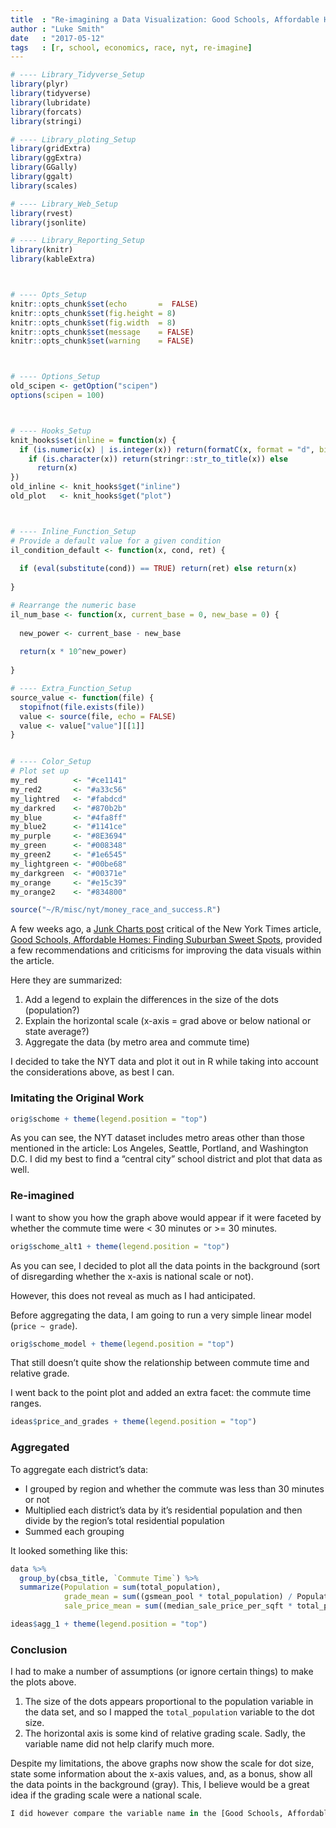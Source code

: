 ```yaml
---
title  : "Re-imagining a Data Visualization: Good Schools, Affordable Homes (New York Times)"
author : "Luke Smith"
date   : "2017-05-12"
tags   : [r, school, economics, race, nyt, re-imagine]
---
```



```r
# ---- Library_Tidyverse_Setup
library(plyr)
library(tidyverse)
library(lubridate)
library(forcats)
library(stringi)

# ---- Library_ploting_Setup
library(gridExtra)
library(ggExtra)
library(GGally)
library(ggalt)
library(scales)

# ---- Library_Web_Setup
library(rvest)
library(jsonlite)

# ---- Library_Reporting_Setup
library(knitr)
library(kableExtra)



# ---- Opts_Setup
knitr::opts_chunk$set(echo       =  FALSE)
knitr::opts_chunk$set(fig.height = 8)
knitr::opts_chunk$set(fig.width  = 8)
knitr::opts_chunk$set(message    = FALSE)
knitr::opts_chunk$set(warning    = FALSE)



# ---- Options_Setup
old_scipen <- getOption("scipen")
options(scipen = 100)



# ---- Hooks_Setup
knit_hooks$set(inline = function(x) {
  if (is.numeric(x) | is.integer(x)) return(formatC(x, format = "d", big.mark = ",")) else
    if (is.character(x)) return(stringr::str_to_title(x)) else
      return(x)
})
old_inline <- knit_hooks$get("inline")
old_plot   <- knit_hooks$get("plot")



# ---- Inline_Function_Setup
# Provide a default value for a given condition
il_condition_default <- function(x, cond, ret) {
  
  if (eval(substitute(cond)) == TRUE) return(ret) else return(x)
  
}

# Rearrange the numeric base
il_num_base <- function(x, current_base = 0, new_base = 0) {
  
  new_power <- current_base - new_base
  
  return(x * 10^new_power)
  
}

# ---- Extra_Function_Setup
source_value <- function(file) {
  stopifnot(file.exists(file))
  value <- source(file, echo = FALSE)
  value <- value["value"][[1]]
}


# ---- Color_Setup
# Plot set up
my_red        <- "#ce1141"
my_red2       <- "#a33c56"
my_lightred   <- "#fabdcd"
my_darkred    <- "#870b2b"
my_blue       <- "#4fa8ff"
my_blue2      <- "#1141ce"
my_purple     <- "#8E3694"
my_green      <- "#008348"
my_green2     <- "#1e6545"
my_lightgreen <- "#00be68"
my_darkgreen  <- "#00371e"
my_orange     <- "#e15c39"
my_orange2    <- "#834800"
```

```r
source("~/R/misc/nyt/money_race_and_success.R")
```

A few weeks ago, a [Junk Charts post](http://junkcharts.typepad.com/junk_charts/2017/04/sorting-out-whats-meaningful-and-whats-not.html) critical of the New York Times article, [Good Schools, Affordable Homes: Finding Suburban Sweet Spots](https://www.nytimes.com/interactive/2017/03/30/upshot/good-schools-affordable-homes-suburban-sweet-spots.html), provided a few recommendations and criticisms for improving the data visuals within the article.

Here they are summarized:

1. Add a legend to explain the differences in the size of the dots (population?)
2. Explain the horizontal scale (x-axis = grad above or below national or state average?)
3. Aggregate the data (by metro area and commute time)

I decided to take the NYT data and plot it out in R while taking into account the considerations above, as best I can.

### Imitating the Original Work

```r
orig$schome + theme(legend.position = "top")
```

As you can see, the NYT dataset includes metro areas other than those mentioned in the article: Los Angeles, Seattle, Portland, and Washington D.C. I did my best to find a "central city" school district and plot that data as well.

### Re-imagined
I want to show you how the graph above would appear if it were faceted by whether the commute time were < 30 minutes or >= 30 minutes.

```r
orig$schome_alt1 + theme(legend.position = "top")
```

As you can see, I decided to plot all the data points in the background (sort of disregarding whether the x-axis is national scale or not).

However, this does not reveal as much as I had anticipated.

Before aggregating the data, I am going to run a very simple linear model (`price ~ grade`).

```r
orig$schome_model + theme(legend.position = "top")
```

That still doesn't quite show the relationship between commute time and relative grade.

I went back to the point plot and added an extra facet: the commute time ranges.

```r
ideas$price_and_grades + theme(legend.position = "top")
```

### Aggregated
To aggregate each district's data:

* I grouped by region and whether the commute was less than 30 minutes or not
* Multiplied each district's data by it's residential population and then divide by the region's total residential population
* Summed each grouping

It looked something like this:

```r
data %>%
  group_by(cbsa_title, `Commute Time`) %>%
  summarize(Population = sum(total_population),
            grade_mean = sum((gsmean_pool * total_population) / Population),
            sale_price_mean = sum((median_sale_price_per_sqft * total_population) / Population))
```

```r
ideas$agg_1 + theme(legend.position = "top")
```

### Conclusion
I had to make a number of assumptions (or ignore certain things) to make the plots above.

1. The size of the dots appears proportional to the population variable in the data set, and so I mapped the `total_population` variable to the dot size.
2. The horizontal axis is some kind of relative grading scale. Sadly, the variable name did not help clarify much more.

Despite my limitations, the above graphs now show the scale for dot size, state some information about the x-axis values, and, as a bonus, show all the data points in the background (gray). This, I believe would be a great idea if the grading scale were a national scale.

```r
I did however compare the variable name in the [Good Schools, Affordable Homes: Finding Suburban Sweet Spots](https://www.nytimes.com/interactive/2017/03/30/upshot/good-schools-affordable-homes-suburban-sweet-spots.html) dataset to the variable name from a previous, yet similar and related NYT article, [Money, Race and Success: How Your School District Compares](): while they are similar (same wording) the names are not the same. Therefore I can't make any definitive conclusions, and I could not find a similar named variable (so far) within the [source data set](https://purl.stanford.edu/db586ns4974).
```
